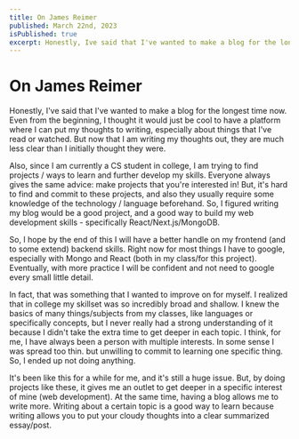 ```yaml
---
title: On James Reimer
published: March 22nd, 2023    
isPublished: true
excerpt: Honestly, Ive said that I've wanted to make a blog for the longest time now. Even from the beginning, I thought it would just be cool to have a platform where I can put my thoughts to writing, especially about things that Ive read or watched. But now that I am writing my thoughts out, they are much less clear than I initially thought they were.
---
```



<Meta title="Why I Made This Blog" />

# On James Reimer

Honestly, I've said that I've wanted to make a blog for the longest time now. Even from the beginning,
I thought it would just be cool to have a platform where I can put my thoughts to writing, especially
about things that I've read or watched. But now that I am writing my thoughts out, they are much less clear
than I initially thought they were. 

Also, since I am currently a CS student in college, I am trying to find projects / ways to learn and
further develop my skills. Everyone always gives the same advice: make projects that you're interested in!
But, it's hard to find and commit to these projects, and also they usually require some knowledge of the
technology / language beforehand. So, I figured writing my blog would be a good project, and a good way
to build my web development skills - specifically React/Next.js/MongoDB. 

So, I hope by the end of this I will have a better handle on my frontend (and to some extend) backend skills.
Right now for most things I have to google, especially with Mongo and React (both in my class/for this project).
Eventually, with more practice I will be confident and not need to google every small little detail. 

In fact, that was something that I wanted to improve on for myself. I realized that in college my skillset
was so incredibly broad and shallow. I knew the basics of many things/subjects from my classes, like languages
or specifically concepts, but I never really had a strong understanding of it because I didn't take the
extra time to get deeper in each topic. I think, for me, I have always been a person with multiple 
interests. In some sense I was spread too thin. but unwilling to commit to learning one specific thing. So,
I ended up not doing anything.

It's been like this for a while for me, and it's still a huge issue. But, by doing projects like these, it gives
me an outlet to get deeper in a specific interest of mine (web development). At the same time, having a blog
allows me to write more. Writing about a certain topic is a good way to learn because writing allows you to
put your cloudy thoughts into a clear summarized essay/post. 
